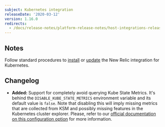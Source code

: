 ```yaml
---
subject: Kubernetes integration
releaseDate: '2020-03-12'
version: 1.16.0
redirects:
  - /docs/release-notes/platform-release-notes/host-integrations-release-notes/new-relic-integration-kubernetes-1160
---
```


## Notes

Follow standard procedures to [install](/docs/integrations/host-integrations/host-integrations-list/kubernetes-monitoring-integration#install) or [update](/docs/integrations/host-integrations/host-integrations-list/kubernetes-monitoring-integration#update) the New Relic integration for Kubernetes.

## Changelog

* **Added:** Support for completely avoid querying Kube State Metrics. It's behind the `DISABLE_KUBE_STATE_METRICS` environment variable and its default value is `false`. Note that disabling this will imply missing metrics that are collected from KSM and possibly missing features in the Kubernetes cluster explorer. Please, refer to our [official documentation on this configuration option](https://docs.newrelic.com/docs/integrations/kubernetes-integration/installation/kubernetes-installation-configuration#disable-kube-state-metrics) for more information.
